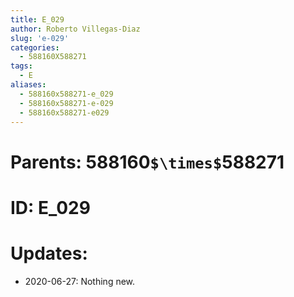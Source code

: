 ```yaml
---
title: E_029
author: Roberto Villegas-Diaz
slug: 'e-029'
categories:
  - 588160X588271
tags:
  - E
aliases:
  - 588160x588271-e_029
  - 588160x588271-e-029
  - 588160x588271-e029
---
```


# **Parents**: 588160`$\times$`588271
# **ID**: E_029
# **Updates**: 
 - 2020-06-27: Nothing new.
